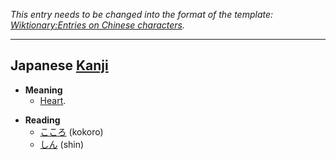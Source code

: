 ''This entry needs to be changed into the format of the template: [[Wiktionary:Entries on Chinese characters]].''

----

==Japanese [[Kanji]]==

*'''Meaning'''
**[[Heart]].

*'''Reading'''
**[[こころ]] (kokoro)
**[[しん]] (shin)